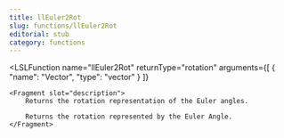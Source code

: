 ```yaml
---
title: llEuler2Rot
slug: functions/llEuler2Rot
editorial: stub
category: functions
---
```


<LSLFunction
	name="llEuler2Rot"
	returnType="rotation"
	arguments={[
	{
		"name": "Vector",
		"type": "vector"
	}
]}
>
	<Fragment slot="description">
		Returns the rotation representation of the Euler angles.
		
		Returns the rotation represented by the Euler Angle.
	</Fragment>
</LSLFunction>

